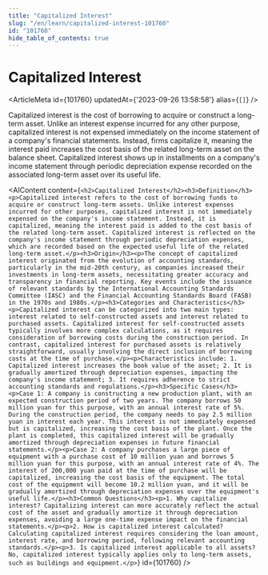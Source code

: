 ```yaml
---
title: "Capitalized Interest"
slug: "/en/learn/capitalized-interest-101760"
id: "101760"
hide_table_of_contents: true
---
```



# Capitalized Interest

<ArticleMeta id={101760} updatedAt={'2023-09-26 13:58:58'} alias={`[]`} />
<div className='border-solid border-b border-t-0 my-4 border-[var(--ifm-color-gray-300)]' />

Capitalized interest is the cost of borrowing to acquire or construct a long-term asset. Unlike an interest expense incurred for any other purpose, capitalized interest is not expensed immediately on the income statement of a company's financial statements. Instead, firms capitalize it, meaning the interest paid increases the cost basis of the related long-term asset on the balance sheet. Capitalized interest shows up in installments on a company's income statement through periodic depreciation expense recorded on the associated long-term asset over its useful life.

<AIContent content={`<h2>Capitalized Interest</h2><h3>Definition</h3><p>Capitalized interest refers to the cost of borrowing funds to acquire or construct long-term assets. Unlike interest expenses incurred for other purposes, capitalized interest is not immediately expensed on the company's income statement. Instead, it is capitalized, meaning the interest paid is added to the cost basis of the related long-term asset. Capitalized interest is reflected on the company's income statement through periodic depreciation expenses, which are recorded based on the expected useful life of the related long-term asset.</p><h3>Origin</h3><p>The concept of capitalized interest originated from the evolution of accounting standards, particularly in the mid-20th century, as companies increased their investments in long-term assets, necessitating greater accuracy and transparency in financial reporting. Key events include the issuance of relevant standards by the International Accounting Standards Committee (IASC) and the Financial Accounting Standards Board (FASB) in the 1970s and 1980s.</p><h3>Categories and Characteristics</h3><p>Capitalized interest can be categorized into two main types: interest related to self-constructed assets and interest related to purchased assets. Capitalized interest for self-constructed assets typically involves more complex calculations, as it requires consideration of borrowing costs during the construction period. In contrast, capitalized interest for purchased assets is relatively straightforward, usually involving the direct inclusion of borrowing costs at the time of purchase.</p><p>Characteristics include: 1. Capitalized interest increases the book value of the asset; 2. It is gradually amortized through depreciation expenses, impacting the company's income statement; 3. It requires adherence to strict accounting standards and regulations.</p><h3>Specific Cases</h3><p>Case 1: A company is constructing a new production plant, with an expected construction period of two years. The company borrows 50 million yuan for this purpose, with an annual interest rate of 5%. During the construction period, the company needs to pay 2.5 million yuan in interest each year. This interest is not immediately expensed but is capitalized, increasing the cost basis of the plant. Once the plant is completed, this capitalized interest will be gradually amortized through depreciation expenses in future financial statements.</p><p>Case 2: A company purchases a large piece of equipment with a purchase cost of 10 million yuan and borrows 5 million yuan for this purpose, with an annual interest rate of 4%. The interest of 200,000 yuan paid at the time of purchase will be capitalized, increasing the cost basis of the equipment. The total cost of the equipment will become 10.2 million yuan, and it will be gradually amortized through depreciation expenses over the equipment's useful life.</p><h3>Common Questions</h3><p>1. Why capitalize interest? Capitalizing interest can more accurately reflect the actual cost of the asset and gradually amortize it through depreciation expenses, avoiding a large one-time expense impact on the financial statements.</p><p>2. How is capitalized interest calculated? Calculating capitalized interest requires considering the loan amount, interest rate, and borrowing period, following relevant accounting standards.</p><p>3. Is capitalized interest applicable to all assets? No, capitalized interest typically applies only to long-term assets, such as buildings and equipment.</p>`} id={101760} />
